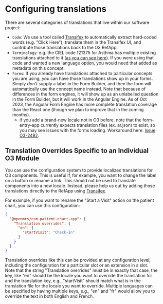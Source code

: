 # Configuring translations

There are several categories of translations that live within our software project:

- `Code`: We use a tool called [Transifex](https://explore.transifex.com/openmrs/) to automatically extract hard-coded words (e.g. "Click Here"), translate them in the Transifex UI, and contribute those translations back to the O3 RefApp.
- `Terminology`: e.g. the CIEL code 121375 for Asthma has multiple existing translations attached to it ([as you can see here](https://app.openconceptlab.org/#/orgs/CIEL/sources/CIEL/concepts/121375/)). If you were using that code and wanted a new language option, you would need that added as metadata on this concept.
- `Forms`: If you already have translations attached to particular concepts you are using, you can have those translations show up in your forms. Simply _don’t_ supply a label in the Form Builder, and then the form will automatically use the concept name instead. Note that because of differences in the form engines, it will show up as an unlabelled question in the Form Builder, but it will work in the Angular Engine. As of Oct 2023, the Angular Form Engine has more complete translation coverage than the React one (though we plan to improve that in the coming months). 
  - If you add a brand-new locale not in O3 before, note that the form-entry-app currently expects translation files (ex. ar.json) to exist, so you may see issues with the forms loading. Workaround here: [Issue O3-2492](https://issues.openmrs.org/browse/O3-2492). 

## Translation Overrides Specific to an Individual O3 Module

You can use the configuration system to provide localized translations for O3 components. This is useful if, for example, you want to change the label on a button or rename a link. This should not be used to translate components into a new locale. Instead, please help us out by adding those translations directly to the RefApp using [Transifex](https://explore.transifex.com/openmrs/).

For example, if you want to rename the "Start a Visit" action on the patient chart, you can use this configuration:

```json
{
  "@openmrs/esm-patient-chart-app": {
    "Translation overrides": {
      "en": {
        "startVisit": "Check-in"
      }
    }
  }
}
```

Translation overrides like this can be provided at any configuration level, including the configuration for a particular slot or an extension in a slot. Note that the string "Translation overrides" must be in exactly that case, the key, like "en" should be the locale you want to override the translation for and the translation key, e.g., "startVisit" should match what is in the translation file for the locale you want to override. Multiple languages can be specified by having multiple keys, e.g., "en" and "fr" would allow you to override the text in both English and French.
